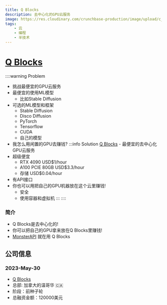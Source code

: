 ```yaml
---
title: Q Blocks
description: 去中心化的GPU云服务
image: https://res.cloudinary.com/crunchbase-production/image/upload/c_lpad,h_170,w_170,f_auto,b_white,q_auto:eco,dpr_1/bt3tjysi80veafwx507w
tags:
    - 云
    - 编程
    - 半技术
---
```



# [Q Blocks](qblocks.cloud)

::::warning Problem
- 挑战最便宜的GPU云服务
- 最便宜的使用ML模型
  - 比如Stable Diffusion
- 可选的ML模型和框架
  - Stable Diffusion
  - Disco Diffusion
  - PyTorch
  - Tensorflow
  - CUDA
  - 自己的模型
- 我怎么用闲置的GPU去赚钱?
:::info Solution
[Q Blocks](https://www.qblocks.cloud/) - 最便宜的去中心化GPU云服务
- 超级便宜
  - RTX 4090 USD$1/hour
  - A100 PCIE 80GB USD$3.3/hour
  - 存储 USD$0.04/hour
- 有API接口
- 你也可以用把自己的GPU机器放在这个云里赚钱!
  - 安全
  - 使用容器和虚拟机
:::
::::

### 简介

- Q Blocks是去中心化的!
- 你可以把自己的GPU拿来放在Q Blocks里赚钱!
- [MonsterAPI](./monster_api) 就在用 Q Blocks

## 公司信息

<InvestmentWarning />

### 2023-May-30

- [Q Blocks](https://www.crunchbase.com/organization/q-blocks)
- 总部: 加拿大的温哥华 🇨🇦
- 阶段：前种子轮
- 总融资金额：120000美元
<InvestmentWarning />